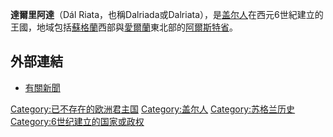 {{expand|time=2014-09-19T03:28:54+00:00}}
{{refimprove|time=2014-09-19T03:28:54+00:00}}
'''達爾里阿達'''（Dál Riata，也稱Dalriada或Dalriata），是[[盖尔人|盖尔人]]在西元6世紀建立的王國，地域包括[[蘇格蘭|蘇格蘭]]西部與[[愛爾蘭|愛爾蘭]]東北部的[[阿爾斯特省|阿爾斯特省]]。

== 外部連結 ==
* [https://tw.news.yahoo.com/blogs/society-watch/蘇格蘭想公投獨立他兄弟威爾斯卻一點也不想怎麼會這樣-113844078.html 有關新聞] {{Wayback|url=https://tw.news.yahoo.com/blogs/society-watch/%E8%98%87%E6%A0%BC%E8%98%AD%E6%83%B3%E5%85%AC%E6%8A%95%E7%8D%A8%E7%AB%8B%E4%BB%96%E5%85%84%E5%BC%9F%E5%A8%81%E7%88%BE%E6%96%AF%E5%8D%BB%E4%B8%80%E9%BB%9E%E4%B9%9F%E4%B8%8D%E6%83%B3%E6%80%8E%E9%BA%BC%E6%9C%83%E9%80%99%E6%A8%A3-113844078.html |date=20191129000332 }}
{{hist-stub}}
[[Category:已不存在的欧洲君主国|Category:已不存在的欧洲君主国]]
[[Category:盖尔人|Category:盖尔人]]
[[Category:苏格兰历史|Category:苏格兰历史]]
[[Category:6世纪建立的国家或政权|Category:6世纪建立的国家或政权]]